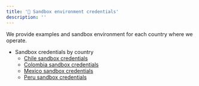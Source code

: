 ```yaml
---
title: '🔑 Sandbox environment credentials'
description: ''
---
```


We provide examples and sandbox environment for each country where we operate.

* Sandbox credentials by country
  * [Chile sandbox credentials](/api-reference/examples-chile/sandbox-environment-credentials)
  * [Colombia sandbox credentials](/api-reference/examples-colombia/sandbox-environment-credentials)
  * [Mexico sandbox credentials](/api-reference/examples-mexico/sandbox-environment-credentials)
  * [Peru sandbox credentials](/api-reference/examples-peru/sandbox-environment-credentials)